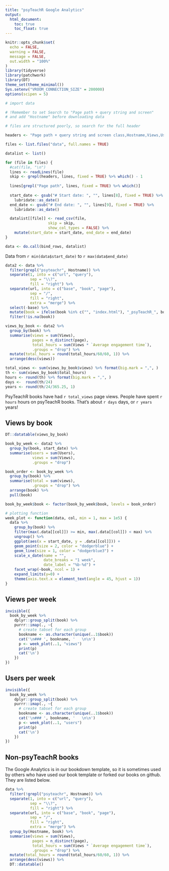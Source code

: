```yaml
---
title: "psyTeachR Google Analytics"
output: 
  html_document:
    toc: true
    toc_float: true
---
```


```r
knitr::opts_chunk$set(
  echo = FALSE,
  warning = FALSE,
  message = FALSE,
  out.width = "100%"
)
library(tidyverse)
library(patchwork)
library(DT)
theme_set(theme_minimal())
Sys.setenv("VROOM_CONNECTION_SIZE" = 200000)
options(scipen = 5)
```



```r
# import data

# !Remember to set Search to "Page path + query string and screen" 
# and add "Hostname" before downloading data

# files are structured poorly, so search for the full header 

headers <- "Page path + query string and screen class,Hostname,Views,Users,New users,Views per user,Average engagement time,Unique user scrolls,Event count,Conversions,Total revenue"

files <- list.files("data", full.names = TRUE)

datalist <- list()

for (file in files) {
  #cat(file, "\n")
  lines <- readLines(file)
  skip <- grepl(headers, lines, fixed = TRUE) %>% which() - 1
  
  lines[grepl("Page path", lines, fixed = TRUE) %>% which()]
  
  start_date <- gsub("# Start date: ", "", lines[8], fixed = TRUE) %>%
    lubridate::as_date()
  end_date <- gsub("# End date: ", "", lines[9], fixed = TRUE) %>%
    lubridate::as_date()

  datalist[[file]] <- read_csv(file, 
                   skip = skip, 
                   show_col_types = FALSE) %>%
    mutate(start_date = start_date, end_date = end_date)
}

data <- do.call(bind_rows, datalist)

```

Data from `r min(data$start_date)` to `r max(data$end_date)`


```r
data2 <- data %>%
  filter(grepl("psyteachr", Hostname)) %>%
  separate(1, into = c("url", "query"), 
           sep = "\\?", 
           fill = "right") %>%
  separate(url, into = c("base", "book", "page"), 
           sep = "/", 
           fill = "right",
           extra = "merge") %>%
  select(-base) %>%
  mutate(book = ifelse(book %in% c("", "index.html"), "_psyTeachR_", book)) %>%
  filter(!is.na(book))
```

```r
views_by_book <- data2 %>%
  group_by(book) %>%
  summarise(views = sum(Views),
            pages = n_distinct(page), 
            total_hours = sum(Views * `Average engagement time`),
            .groups = "drop") %>%
  mutate(total_hours = round(total_hours/60/60, 1)) %>%
  arrange(desc(views))

total_views <- sum(views_by_book$views) %>% format(big.mark = ",", )
th <- sum(views_by_book$total_hours)
hours <- round(th) %>% format(big.mark = ",", )
days <-  round(th/24)
years <- round(th/24/365.25, 1)
```

PsyTeachR books have had `r total_views` page views. People have spent `r hours` hours on psyTeachR books. That's about `r days` days, or `r years` years!


## Views by book

```r
DT::datatable(views_by_book)
```



```r
book_by_week <- data2 %>%
  group_by(book, start_date) %>%
  summarise(users = sum(Users),
            views = sum(Views),
            .groups = "drop")

book_order <- book_by_week %>%
  group_by(book) %>%
  summarise(total = sum(views),
            .groups = "drop") %>%
  arrange(book) %>%
  pull(book)

book_by_week$book <- factor(book_by_week$book, levels = book_order)
```



```r
# plotting function
week_plot <- function(data, col, min = 1, max = 1e5) {
  data %>%
    group_by(book) %>%
    filter(max(.data[[col]]) >= min, max(.data[[col]]) < max) %>%
    ungroup() %>%
    ggplot(aes(x = start_date, y = .data[[col]])) +
    geom_point(size = 2, color = "dodgerblue") +
    geom_line(size = 1, color = "dodgerblue3") +
    scale_x_date(name = "",
                 date_breaks = "1 week",
                 date_label = "%b-%d") +
    facet_wrap(~book, ncol = 1) +
    expand_limits(y=0) +
    theme(axis.text.x = element_text(angle = 45, hjust = 1))
}
```


## Views per week {.tabset}

```r
invisible({
  book_by_week %>% 
    dplyr::group_split(book) %>% 
    purrr::imap(., ~{
      # create tabset for each group 
      bookname <- as.character(unique(..1$book))
      cat('\n### ', bookname, '   \n\n')
      p <- week_plot(..1, "views")
      print(p)
      cat('\n')
    })
})

```


## Users per week  {.tabset}

```r
invisible({
  book_by_week %>% 
    dplyr::group_split(book) %>% 
    purrr::imap(., ~{
      # create tabset for each group 
      bookname <- as.character(unique(..1$book))
      cat('\n### ', bookname, '   \n\n')
      p <- week_plot(..1, "users")
      print(p)
      cat('\n')
    })
})

```


## Non-psyTeachR books

The Google Analytics is in our bookdown template, so it is sometimes used by others who have used our book template or forked our books on github. They are listed below.

```r
data %>%
  filter(!grepl("psyteachr", Hostname)) %>%
  separate(1, into = c("url", "query"), 
           sep = "\\?", 
           fill = "right") %>%
  separate(url, into = c("base", "book", "page"), 
           sep = "/", 
           fill = "right",
           extra = "merge") %>%
  group_by(Hostname, book) %>%
  summarise(views = sum(Views),
            pages = n_distinct(page), 
            total_hours = sum(Views * `Average engagement time`),
            .groups = "drop") %>%
  mutate(total_hours = round(total_hours/60/60, 1)) %>%
  arrange(desc(views)) %>%
  DT::datatable()
```


